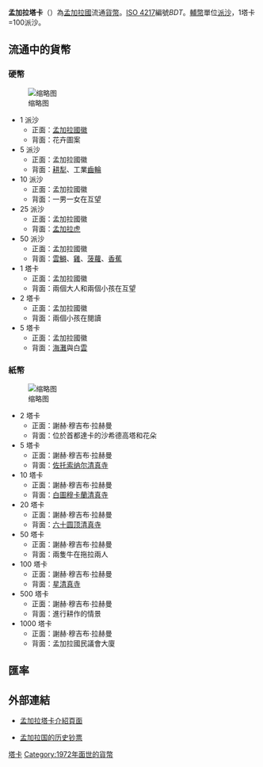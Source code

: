 '''孟加拉塔卡'''（{{lang-bn|টাকা|ṭaka}}）為[[孟加拉國|孟加拉國]]流通[[貨幣|貨幣]]。[[ISO_4217|ISO 4217]]編號''BDT''。[[輔幣|輔幣]]單位[[派沙|派沙]]，1塔卡=100派沙。 

==流通中的貨幣==
===硬幣===
[[File:Bangladeshi_taka_coin_set.jpg|缩略图]]
*1 派沙
**正面：[[孟加拉國國徽|孟加拉國徽]]
**背面：花卉圖案
*5 派沙
**正面：孟加拉國徽
**背面：[[耕犁|耕犁]]、工業[[齒輪|齒輪]]
*10 派沙
**正面：孟加拉國徽
**背面：一男一女在互望
*25 派沙
**正面：孟加拉國徽
**背面：[[孟加拉虎|孟加拉虎]]
*50 派沙
**正面：孟加拉國徽
**背面：[[雲鰣|雲鰣]]、[[雞|雞]]、[[菠蘿|菠蘿]]、[[香蕉|香蕉]]
*1 塔卡
**正面：孟加拉國徽
**背面：兩個大人和兩個小孩在互望
*2 塔卡
**正面：孟加拉國徽
**背面：兩個小孩在閱讀
*5 塔卡
**正面：孟加拉國徽
**背面：[[海灘|海灘]]與白[[雲|雲]]

===紙幣===
[[File:Bangladeshi_taka_banknote_set.jpg|缩略图]]
*2 塔卡
**正面：謝赫·穆吉布·拉赫曼
**背面：位於首都達卡的沙希德高塔和花朵
*5 塔卡
**正面：謝赫·穆吉布·拉赫曼
**背面：[[佐托索纳尔清真寺|佐托索纳尔清真寺]]
*10 塔卡
**正面：謝赫·穆吉布·拉赫曼
**背面：[[白圖穆卡蘭清真寺|白圖穆卡蘭清真寺]]
*20 塔卡
**正面：謝赫·穆吉布·拉赫曼
**背面：[[六十圆顶清真寺|六十圆顶清真寺]]
*50 塔卡
**正面：謝赫·穆吉布·拉赫曼
**背面：兩隻牛在拖拉兩人
*100 塔卡
**正面：謝赫·穆吉布·拉赫曼
**背面：[[星清真寺|星清真寺]]
*500 塔卡
**正面：謝赫·穆吉布·拉赫曼
**背面：進行耕作的情景
*1000 塔卡
**正面：謝赫·穆吉布·拉赫曼
**背面：孟加拉國民議會大廈

== 匯率 ==
{{Exchange Rate|BDT}}
== 外部連結 ==
* [https://papermoneyworld.wordpress.com/2015/06/21/bangladesh-%E5%AD%9F%E5%8A%A0%E6%8B%89%E5%A1%94%E5%8D%A1%E7%B4%99%E5%B9%A3/ 孟加拉塔卡介紹頁面]{{Wayback|url=https://papermoneyworld.wordpress.com/2015/06/21/bangladesh-%E5%AD%9F%E5%8A%A0%E6%8B%89%E5%A1%94%E5%8D%A1%E7%B4%99%E5%B9%A3/ |date=20150621131727 }}
{{Standard numismatics external links
| world_coin_gallery_1_url  = Bangladesh
| world_coin_gallery_1_name = 孟加拉国
| banknote_world_1_url      = Bangladesh
| banknote_world_1_name     = 孟加拉国
| dollarization_1_url       = asia
| dollarization_1_name      = 亚洲
| gfd_1_url                 = Bangladesh
| gfd_1_name                = 孟加拉国
| show_gfd_excel            = Y
}}
* [http://www.bis-ans-ende-der-welt.net/Bangladesch-B-En.htm 孟加拉国的历史钞票]{{Wayback|url=http://www.bis-ans-ende-der-welt.net/Bangladesch-B-En.htm |date=20180917100150 }} {{en}}{{de}}

{{Currencies of Asia}}
{{孟加拉國主題}}
{{Currency signs}}
{{Authority control}}
{{Money-stub}}

[[Category:孟加拉国经济|塔卡]]
[[Category:1972年面世的貨幣|Category:1972年面世的貨幣]]